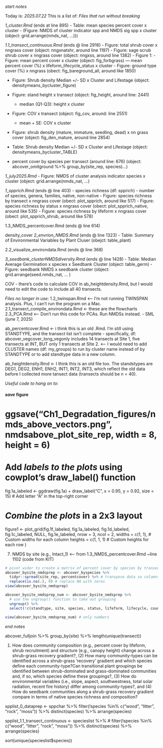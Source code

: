 _start notes_

Today is: _2025.07.22_
This is a list of: _Files that run without breaking_

_1_cluster.Rmd_ (ends at line 895)
  - Table: mean species percent cover x cluster
  - (Figure: NMDS of cluster indicator spp and NMDS sig spp x cluster (object: grid.arrange(nmds_nat, ...)))


_1.1_transect_continuous.Rmd_ (ends @ line 2916)
  - Figure: total shrub cover x nngrass cover (object: nngxnatshr, around line 1197)
  - Figure: sage scrub shrub cover x nngrass cover (object: nngxss, around line 1382)
  - Figure 1: 
  - Figure: mean percent cover x cluster (object: fig_forbgrass) ---  mean percent cover (%) x lifeform_lifecycle_status x cluster 
  - Figure: ground type cover (%) x nngrass (obect: fig_bareground_all, around like 1850)
    
  - Figure: Shrub density Median +/- SD x Cluster and Lifestage  (object: densitymeans_bycluster_figure)
  - Figure: stand height x transect (object: fig_height, around line: 2441)
      - median (Q1-Q3): height x cluster
      
  - Figure: COV x transect (object: fig_cov, around: line 2551)
      - mean + SE: COV x cluster
      
  - Figure: shrub density (mature, immature, seedling, dead) x nn grass cover (object: fig_den_mature, around line 2854)
  - Table: Shrub density Median +/- SD x Cluster and Lifestage (object: densitymeans_bycluster_TABLE)
  
  - percent cover by species per transect (around line: 676) (object: abcover_omitground %>% group_by(site_rep, species)...)


_1_july2025.Rmd_
  - Figure: NMDS of cluster analysis indicator species x cluster (object: grid.arrange(nmds_nat, ...) 

_1_spprich.Rmd_ (ends @ line 403)
  - species richness (df: spprich) - number of species, genera, families, native, non-native 
  - Figure: species richness by transect x nngrass cover (obect: plot_spprich, around like 517)
  - Figure: species richness by status x nngrass cover (obect: plot_spprich_native, around like 535)
  - Figure: species richness by lifeform x nngrass cover (obect: plot_spprich_shrub, around like 578)
  

1.3_NMDS_percentcover.Rmd (ends @ line 614)


density_cover
_2_envrion_NMDS.Rmd_ (ends @ line 1323)
  - Table: Summary of Environmental Variables by Plant Cluser (obejct: table_plant)

2.2_visualize_environdata.Rmd (ends @ line 368)

_3_seedbank_clusterNMDSdiversity.Rmd_ (ends @ line 1428)
  - Table: Median Average Germination x species x Seedbank Cluster (object: table_germ)
  - Figure: seedbank NMDS x seedbank cluster (object: grid.arrange(seed.nmds_nat, ... )

COV - there's code to calculate COV in ab_heightdensity.Rmd, but I would need to edit the code to include all 40 transects. 

_Files no longer in use:_
1.2_twinspan.Rmd <-- I'm not running TWINSPAN analysis. Plus, I can't run the program on a Mac.
2.1_transect_compile_environdata.Rmd <- these are the flowcharts
2.3_PCA.Rmd <-- Don't run this code for PCAs. Run NMDSs instead. - SML (june 7, 2025)

ab_percentcover.Rmd <- i think this is an old .Rmd. I'm still using STANDTYPE, and the transect list isn't complete - specifically, df: abcover_vegcover_long_vegonly includes 14 transects at Site 1, five transects at INT, BUT only 1 transects at SIte 2. <-- I would need to add CLUSTER names (df: my_groups) to run by cluster name instead of by STANDTYPE or to add standtype data in a new column.

ab_heightdensity.Rmd <- I think this is an old file too. The standstypes are DEG1, DEG2, ENH1, ENH2, INT1, INT2, INT3, which reflect the old data before I collected more tansect data (transects should be n = 40).


_Useful code to hang on to:_

#### _save_ figure
# ggsave("Ch1_Degradation_figures/nmds_above_vectors.png", nmdsabove_plot_site_rep, width = 8, height = 6)

# Add _labels to the plots_ using cowplot's draw_label() function
fig.1a_labeled <- ggdraw(fig.1a) + draw_label("C", x = 0.95, y = 0.92, size = 15)  # Add letter "A" in the top-right corner

# _Combine the plots_ in a 2x3 layout
figure1 <- plot_grid(fig.1f_labeled, fig.1a_labeled, 
             fig.1d_labeled, fig.1c_labeled,  NULL, fig.1e_labeled,
             nrow = 3, 
             ncol = 2, 
             widths = c(1, 1), # Custom widths for each column
             heights = c(1, 1, 1) # Custom heights for each row
             ) 
             
             
             
(7) NMDS by site (e.g., Intact_1) <-- from 1.3_NMDS_percentcover.Rmd ~line 1102 (code from KIT)
```r

# pivot wider to create a matrix of percent cover by species by transect (n = 40)
abcover_bysite_nmdsprep <- abcover_byspecies %>% 
  tidyr::spread(site_rep, percentcover) %>% # transpose data so columns are site_rep
  replace(is.na(.), 0) # replace NA with zeros
view(abcover_bysite_nmdsprep)

abcover_bysite_nmdsprep_num <- abcover_bysite_nmdsprep %>% 
  # use the ungroup() function to take out grouping
  ungroup() %>% 
  select(!c(standtype, site, species, status, lifeform, lifecycle, count_per_dist))
         
view(abcover_bysite_nmdsprep_num) # only numbers
```

_end notes_


abcover_fulljoin %>% group_by(site) %>% length(unique(transect))

(1) How does community composition (e.g., percent cover by lifeform, shrub recruitment) and structure (e.g., canopy height) change across a shrub-grass recovery gradient?, (2) How many community-types can be identified across a shrub-grass ‘recovery’ gradient and which species define each community-type?Can transitional plant groupings be identified between shrub-dominated and grass-dominated communities and, if so, which species define these groupings?, (3) How do environmental variables (i.e., slope, aspect, southwestness, total solar radiation, recent fire history) differ among community-types?, and (4) How do seedbank communities along a shrub-grass recovery gradient compare in terms of native species richness and composition?


spplist_0_dataprep <- sppchar %>%
  filter(!species %in% c("wood", "litter", "rock", "moss")) %>%
  distinct(species) %>%
  arrange(species)

spplist_1.1_transect_continuous <- specieslist %>%
 # filter(!species %in% c("wood", "litter", "rock", "moss")) %>%
  distinct(species) %>%
  arrange(species)


sort(unique(specieslist$species))
